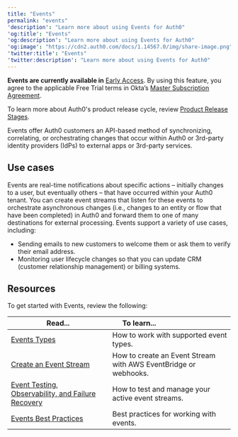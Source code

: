 ```yaml
---
title: "Events"
permalink: "events"
'description': "Learn more about using Events for Auth0"
'og:title': "Events"
'og:description': "Learn more about using Events for Auth0"
'og:image': "https://cdn2.auth0.com/docs/1.14567.0/img/share-image.png"
'twitter:title': "Events"
'twitter:description': "Learn more about using Events for Auth0"
---
```


<Warning>

**Events are currently available in** [Early Access](/ja-jp/troubleshoot/product-lifecycle/product-release-stages). By using this feature, you agree to the applicable Free Trial terms in Okta’s [Master Subscription Agreement](https://www.okta.com/legal/?_gl=1*agihqh*_gcl_au*NjM2NjA1MDg4LjE3NTM5ODE4NjY.*_ga*MTgyNDA4MjM2Ny4xNzE1MTAyMjQy*_ga_QKMSDV5369*czE3NTQ0NzQ3NTAkbzM1MyRnMSR0MTc1NDQ3NjU5MCRqNiRsMCRoMA..).

To learn more about Auth0's product release cycle, review [Product Release Stages](/ja-jp/troubleshoot/product-lifecycle/product-release-stages).

</Warning>

Events offer Auth0 customers an API-based method of synchronizing, correlating, or orchestrating changes that occur within Auth0 or 3rd-party <Tooltip data-tooltip-id="react-containers-DefinitionTooltip-0" href="/ja-jp/glossary?term=idp" tip="IDプロバイダー（IdP）: デジタルIDを保存および管理するサービス。" cta="用語集の表示">identity providers</Tooltip> (IdPs) to external apps or 3rd-party services.

## Use cases

Events are real-time notifications about specific actions – initially changes to a user, but eventually others – that have occurred within your Auth0 tenant. You can create event streams that listen for these events to orchestrate asynchronous changes (i.e., changes to an entity or flow that have been completed) in Auth0 and forward them to one of many destinations for external processing. Events support a variety of use cases, including:

* Sending emails to new customers to welcome them or ask them to verify their email address.
* Monitoring user lifecycle changes so that you can update CRM (customer relationship management) or billing systems.

## Resources

To get started with Events, review the following:

<table class="table"><thead>
<tr>
<th><b>Read...</b></th>
<th><b>To learn...</b>                                </th>
</tr>
</thead>
<tbody>
<tr>
<td><a href="/ja-jp/deploy-monitor/events/event-types">Events Types </a></td>
<td>How to work with supported event types.</td>
</tr>
<tr>
<td><a href="/ja-jp/deploy-monitor/events/create-an-event-stream">Create an Event Stream</a></td>
<td>How to create an Event Stream with AWS EventBridge or webhooks.</td>
</tr>
<tr>
<td><a href="/ja-jp/deploy-monitor/events/event-testing-observability-and-failure-recovery">Event Testing, Observability, and Failure Recovery</a></td>
<td>How to test and manage your active event streams.</td>
</tr>
<tr>
<td><a href="/ja-jp/deploy-monitor/events/events-best-practices">Events Best Practices</a></td>
<td>Best practices for working with events.</td>
</tr>
</tbody>
</table>